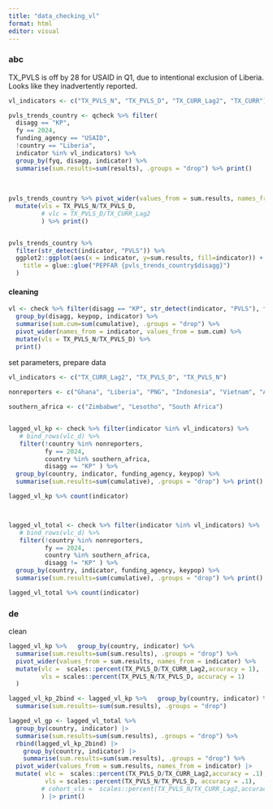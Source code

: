 ```yaml
---
title: "data_checking_vl"
format: html
editor: visual
---
```


### abc

TX_PVLS is off by 28 for USAID in Q1, due to intentional exclusion of Liberia. Looks like they inadvertently reported.

```r
vl_indicators <- c("TX_PVLS_N", "TX_PVLS_D", "TX_CURR_Lag2", "TX_CURR")

pvls_trends_country <- qcheck %>% filter(
  disagg == "KP", 
  fy == 2024,
  funding_agency == "USAID",
  !country == "Liberia",
  indicator %in% vl_indicators) %>%
  group_by(fyq, disagg, indicator) %>%
  summarise(sum.results=sum(results), .groups = "drop") %>% print()
  
  
  
pvls_trends_country %>% pivot_wider(values_from = sum.results, names_from = indicator) %>%
  mutate(vls = TX_PVLS_N/TX_PVLS_D,
         # vlc = TX_PVLS_D/TX_CURR_Lag2
         ) %>% print()


pvls_trends_country %>% 
  filter(str_detect(indicator, "PVLS")) %>%
  ggplot2::ggplot(aes(x = indicator, y=sum.results, fill=indicator)) + geom_col() + geom_text(aes(label = sum.results), position = position_nudge(y=200)) + facet_grid(~fyq) +   scale_fill_manual(values = c(TX_CURR = grey10k, TX_PVLS_D = "#64b4a6", TX_PVLS_N = "#004e43")) + si_style_nolines() + theme(axis.text.x = element_text(angle=90), axis.title.x = element_blank(), legend.position = "none") + labs(
    title = glue::glue("PEPFAR {pvls_trends_country$disagg}")
  )

```

#### cleaning

```r
vl <- check %>% filter(disagg == "KP", str_detect(indicator, "PVLS"), fy == 2024) %>%
  group_by(disagg, keypop, indicator) %>%
  summarise(sum.cum=sum(cumulative), .groups = "drop") %>%
  pivot_wider(names_from = indicator, values_from = sum.cum) %>%
  mutate(vls = TX_PVLS_N/TX_PVLS_D) %>%
  print() 
```

set parameters, prepare data

```r

vl_indicators <- c("TX_CURR_Lag2", "TX_PVLS_D", "TX_PVLS_N")
 
nonreporters <- c("Ghana", "Liberia", "PNG", "Indonesia", "Vietnam", "Angola")

southern_africa <- c("Zimbabwe", "Lesotho", "South Africa")


lagged_vl_kp <- check %>% filter(indicator %in% vl_indicators) %>% 
   # bind_rows(vlc_d) %>% 
   filter(!country %in% nonreporters,
          fy == 2024,
          country %in% southern_africa,
          disagg == "KP" ) %>%
  group_by(country, indicator, funding_agency, keypop) %>%
  summarise(sum.results=sum(cumulative), .groups = "drop") %>% print()

lagged_vl_kp %>% count(indicator)



lagged_vl_total <- check %>% filter(indicator %in% vl_indicators) %>% 
   # bind_rows(vlc_d) %>% 
   filter(!country %in% nonreporters,
          fy == 2024,
          country %in% southern_africa,
          disagg != "KP" ) %>%
  group_by(country, indicator, funding_agency, keypop) %>%
  summarise(sum.results=sum(cumulative), .groups = "drop") %>% print()

lagged_vl_total %>% count(indicator)


```

### de

clean

```r
lagged_vl_kp %>%   group_by(country, indicator) %>%
  summarise(sum.results=sum(sum.results), .groups = "drop") %>%
  pivot_wider(values_from = sum.results, names_from = indicator) %>%
  mutate(vlc =  scales::percent(TX_PVLS_D/TX_CURR_Lag2,accuracy = 1),
         vls = scales::percent(TX_PVLS_N/TX_PVLS_D, accuracy = 1)
  )

lagged_vl_kp_2bind <- lagged_vl_kp %>%   group_by(country, indicator) %>%
  summarise(sum.results=-sum(sum.results), .groups = "drop")

lagged_vl_gp <- lagged_vl_total %>% 
  group_by(country, indicator) |> 
  summarise(sum.results=sum(sum.results), .groups = "drop") %>%
  rbind(lagged_vl_kp_2bind) |> 
    group_by(country, indicator) |> 
    summarise(sum.results=sum(sum.results), .groups = "drop") %>%
  pivot_wider(values_from = sum.results, names_from = indicator) |> 
  mutate( vlc =  scales::percent(TX_PVLS_D/TX_CURR_Lag2,accuracy = .1),
          vls = scales::percent(TX_PVLS_N/TX_PVLS_D, accuracy = .1),
         # cohort_vls =  scales::percent(TX_PVLS_N/TX_CURR_Lag2,accuracy = 1)
         ) |> print()
```
